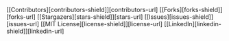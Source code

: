 [[Contributors][contributors-shield]][contributors-url] 
[[Forks][forks-shield]][forks-url] 
[[Stargazers][stars-shield]][stars-url] 
[[Issues][issues-shield]][issues-url] 
[[MIT License][license-shield]][license-url] 
[[LinkedIn][linkedin-shield]][linkedin-url]
